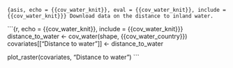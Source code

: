 ```{asis, echo = {{cov_water_knit}}, eval = {{cov_water_knit}}, include = {{cov_water_knit}}}
Download data on the distance to inland water.
```

```{r, echo = {{cov_water_knit}}, include = {{cov_water_knit}}}
distance_to_water <- cov_water(shape, {{cov_water_country}})
covariates[["Distance to water"]] <- distance_to_water

plot_raster(covariates, "Distance to water")
```
